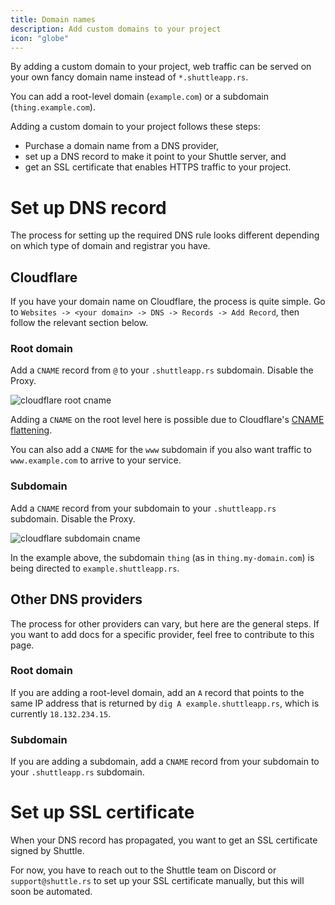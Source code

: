 ```yaml
---
title: Domain names
description: Add custom domains to your project
icon: "globe"
---
```


<Snippet file="pro-feature.mdx" />

By adding a custom domain to your project, web traffic can be served on your own fancy domain name instead of `*.shuttleapp.rs`.

You can add a root-level domain (`example.com`) or a subdomain (`thing.example.com`).

Adding a custom domain to your project follows these steps:
- Purchase a domain name from a DNS provider,
- set up a DNS record to make it point to your Shuttle server, and
- get an SSL certificate that enables HTTPS traffic to your project.

# Set up DNS record

The process for setting up the required DNS rule looks different depending on which type of domain and registrar you have.

## Cloudflare

If you have your domain name on Cloudflare, the process is quite simple. Go to `Websites -> <your domain> -> DNS -> Records -> Add Record`, then follow the relevant section below.

### Root domain

Add a `CNAME` record from `@` to your `.shuttleapp.rs` subdomain. Disable the Proxy.

![cloudflare root cname](/images/cloudflare_root_cname.png)

Adding a `CNAME` on the root level here is possible due to Cloudflare's [CNAME flattening](https://developers.cloudflare.com/dns/cname-flattening/).

You can also add a `CNAME` for the `www` subdomain if you also want traffic to `www.example.com` to arrive to your service.

### Subdomain

Add a `CNAME` record from your subdomain to your `.shuttleapp.rs` subdomain. Disable the Proxy.

![cloudflare subdomain cname](/images/cloudflare_sub_cname.png)

In the example above, the subdomain `thing` (as in `thing.my-domain.com`) is being directed to `example.shuttleapp.rs`.

## Other DNS providers

The process for other providers can vary, but here are the general steps. If you want to add docs for a specific provider, feel free to contribute to this page.

### Root domain

If you are adding a root-level domain, add an `A` record that points to the same IP address that is returned by `dig A example.shuttleapp.rs`, which is currently `18.132.234.15`.

### Subdomain

If you are adding a subdomain, add a `CNAME` record from your subdomain to your `.shuttleapp.rs` subdomain.

# Set up SSL certificate

When your DNS record has propagated, you want to get an SSL certificate signed by Shuttle.

For now, you have to reach out to the Shuttle team on Discord or `support@shuttle.rs` to set up your SSL certificate manually, but this will soon be automated.
